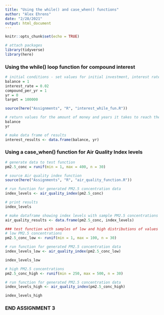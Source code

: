 ```yaml
---
title: "Using the while() and case_when() functions"
author: "Alex Ehrens"
date: "2/28/2021"
output: html_document
---
```


```r
knitr::opts_chunk$set(echo = TRUE)

# attach packages
library(tidyverse)
library(here)
```

### Using the while() loop function for compound interest

```r
# initial conditions - set values for initial investment, interest rate, amount of times compounded annually, number of years, and target balance
balance = 1
interest_rate = 0.02
compound_per_yr = 1
yr = 0
target = 100000

source(here("Assignments", "R", "interest_while_fun.R"))

# return values for the amount of money and years it takes to reach the target balance in the account
balance
yr

# make data frame of results
interest_results <- data.frame(balance, yr)
```

### Using a case_when() function for Air Quality Index levels
```r
# generate data to test function
pm2.5_conc = runif(min = 1, max = 400, n = 30)

# source Air quality index function
source(here("Assignments", "R", "air_quality_function.R"))

# run function for generated PM2.5 concentration data
index_levels <- air_quality_index(pm2.5_conc)

# print results
index_levels

# make dataframe showing index levels with sample PM2.5 concentrations
air_quality_results <- data.frame(pm2.5_conc, index_levels)
```

```r
### test function with samples of low and high distributions of values
# low PM2.5 concentrations
pm2.5_conc_low <- runif(min = 1, max = 100, n = 30)

# run function for generated PM2.5 concentration data
index_levels_low <- air_quality_index(pm2.5_conc_low)

index_levels_low

# high PM2.5 concentrations
pm2.5_conc_high <- runif(min = 250, max = 500, n = 30)

# run function for generated PM2.5 concentration data
index_levels_high <- air_quality_index(pm2.5_conc_high)

index_levels_high
```

### END ASSIGNMENT 3